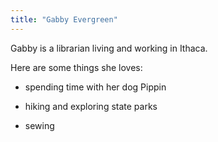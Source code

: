 ```yaml
---
title: "Gabby Evergreen"
---
```


Gabby is a librarian living and working in Ithaca.

Here are some things she loves:

-   spending time with her dog Pippin

-   hiking and exploring state parks

-   sewing
